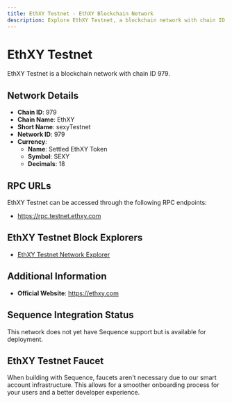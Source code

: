```yaml
--- 
title: EthXY Testnet - EthXY Blockchain Network
description: Explore EthXY Testnet, a blockchain network with chain ID 979. Learn about its native currency, Settled EthXY Token, and how to interact with the network.
---
```


# EthXY Testnet

EthXY Testnet is a blockchain network with chain ID 979.

## Network Details

- **Chain ID**: 979
- **Chain Name**: EthXY
- **Short Name**: sexyTestnet
- **Network ID**: 979
- **Currency**: 
  - **Name**: Settled EthXY Token
  - **Symbol**: SEXY
  - **Decimals**: 18

## RPC URLs

EthXY Testnet can be accessed through the following RPC endpoints:

- https://rpc.testnet.ethxy.com

## EthXY Testnet Block Explorers

- [EthXY Testnet Network Explorer](https://explorer.testnet.ethxy.com)

## Additional Information

- **Official Website**: https://ethxy.com

## Sequence Integration Status

This network does not yet have Sequence support but is available for deployment.

## EthXY Testnet Faucet

When building with Sequence, faucets aren't necessary due to our smart account infrastructure. This allows for a smoother onboarding process for your users and a better developer experience.
